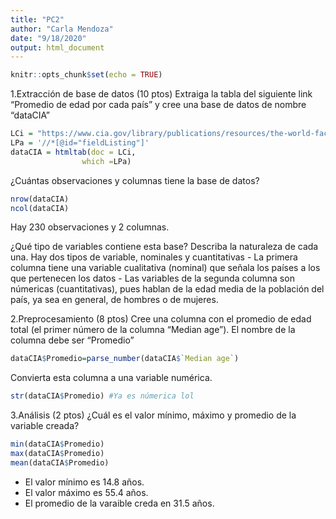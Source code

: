 ```yaml
---
title: "PC2"
author: "Carla Mendoza"
date: "9/18/2020"
output: html_document
---
```


```r
knitr::opts_chunk$set(echo = TRUE)
```

1.Extracción de base de datos (10 ptos)
  Extraiga la tabla del siguiente link “Promedio de edad por cada país” y cree una base de datos de nombre          “dataCIA”
```r
LCi = "https://www.cia.gov/library/publications/resources/the-world-factbook/fields/343.html"
LPa = '//*[@id="fieldListing"]'
dataCIA = htmltab(doc = LCi, 
                which =LPa)
```
  
¿Cuántas observaciones y columnas tiene la base de datos?
```r
nrow(dataCIA)
ncol(dataCIA)
```
Hay 230 observaciones y 2 columnas.

¿Qué tipo de variables contiene esta base? Describa la naturaleza de cada una.
Hay dos tipos de variable, nominales y cuantitativas
- La primera columna tiene una variable cualitativa (nominal) que señala los países a los que pertenecen los datos
- Las variables de la segunda columna son númericas (cuantitativas), pues hablan de la edad media de la población del país, ya sea en general, de hombres o de mujeres.


2.Preprocesamiento (8 ptos)
  Cree una columna con el promedio de edad total (el primer número de la columna "Median age"). El nombre de la     columna debe ser “Promedio”
```r
dataCIA$Promedio=parse_number(dataCIA$`Median age`)
```
  
Convierta esta columna a una variable numérica.
```r
str(dataCIA$Promedio) #Ya es númerica lol 
```

3.Análisis (2 ptos)
  ¿Cuál es el valor mínimo, máximo y promedio de la variable creada?
```r
min(dataCIA$Promedio)
max(dataCIA$Promedio)
mean(dataCIA$Promedio)
```
- El valor mínimo es 14.8 años.
- El valor máximo es 55.4 años.
- El promedio de la varaible creda en 31.5 años.


